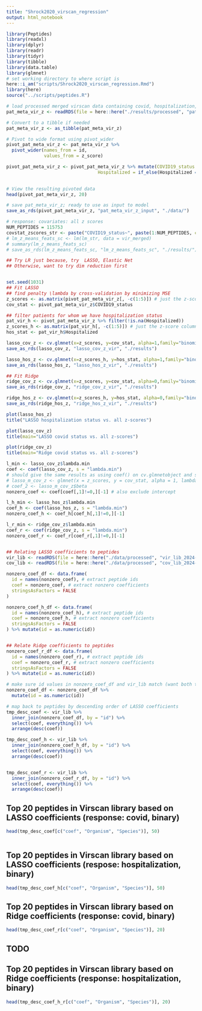 ```yaml
---
title: "Shrock2020_virscan_regression"
output: html_notebook
---
```



```r
library(Peptides)
library(readxl)
library(dplyr)
library(readr)
library(tidyr)
library(tibble)
library(data.table)
library(glmnet)
# set working directory to where script is
here::i_am("scripts/Shrock2020_virscan_regression.Rmd")
library(here)
source("../scripts/peptides.R")

```


```r
# load processed merged virscan data containing covid, hospitalization, peptide-zscores for each patient sample
pat_meta_vir_z <- readRDS(file = here::here("./results/processed", "pat_meta_vir_z_2024-10-22.rds"))
```

```r

# Convert to a tibble if needed
pat_meta_vir_z <- as_tibble(pat_meta_vir_z)

# Pivot to wide format using pivot_wider
pivot_pat_meta_vir_z <- pat_meta_vir_z %>%
  pivot_wider(names_from = id, 
              values_from = z_score)

pivot_pat_meta_vir_z <- pivot_pat_meta_vir_z %>% mutate(COVID19_status = if_else(COVID19_status == "positive", 1, 0),
                                  Hospitalized = if_else(Hospitalized == "hospitalized", 1, 0))
                                  

# View the resulting pivoted data
head(pivot_pat_meta_vir_z, 20)
```

```r
# save pat_meta_vir_z; ready to use as input to model
save_as_rds(pivot_pat_meta_vir_z, "pat_meta_vir_z_input", "./data/")
```


```r

# response: covariates: all z scores
NUM_PEPTIDES = 115753
covstat_zscores_str <- paste("COVID19_status~", paste(1:NUM_PEPTIDES, collapse="+"), sep = "")
# lm_z_means_feats_sc <- lm(lm_str, data = vir_merged)
# summary(lm_z_means_feats_sc)
# save_as_rds(lm_z_means_feats_sc, "lm_z_means_feats_sc", "./results/")

## Try LR just because, try  LASSO, Elastic Net
## Otherwise, want to try dim reduction first 


set.seed(1031)
## Fit LASSO
## find penalty \lambda by cross-validation by minimizing MSE
z_scores <- as.matrix(pivot_pat_meta_vir_z[, -c(1:5)]) # just the z-score columns
cov_stat <- pivot_pat_meta_vir_z$COVID19_status

## filter patients for whom we have hospitalization status
pat_vir_h <- pivot_pat_meta_vir_z %>% filter(!is.na(Hospitalized))
z_scores_h <- as.matrix(pat_vir_h[, -c(1:5)]) # just the z-score columns
hos_stat <- pat_vir_h$Hospitalized

lasso_cov_z <- cv.glmnet(x=z_scores, y=cov_stat, alpha=1,family="binomial",type.measure = "mse")
save_as_rds(lasso_cov_z, "lasso_cov_z_vir", "./results")

lasso_hos_z <- cv.glmnet(x=z_scores_h, y=hos_stat, alpha=1,family="binomial",type.measure = "mse")
save_as_rds(lasso_hos_z, "lasso_hos_z_vir", "./results")

## Fit Ridge
ridge_cov_z <- cv.glmnet(x=z_scores, y=cov_stat, alpha=0,family="binomial",type.measure = "mse")
save_as_rds(ridge_cov_z, "ridge_cov_z_vir", "./results")

ridge_hos_z <- cv.glmnet(x=z_scores_h, y=hos_stat, alpha=0,family="binomial",type.measure = "mse")
save_as_rds(ridge_hos_z, "ridge_hos_z_vir", "./results")

```

```r
plot(lasso_hos_z)
title("LASSO hospitalization status vs. all z-scores")

plot(lasso_cov_z)
title(main="LASSO covid status vs. all z-scores")

```

```r
plot(ridge_cov_z)
title(main="Ridge covid status vs. all z-scores")
```

```r
l_min <- lasso_cov_z$lambda.min
coef <- coef(lasso_cov_z, s = "lambda.min")
# should give the same results as using coef() on cv.glmnetobject and specifying s
# lasso_m_cov_z <- glmnet(x = z_scores, y = cov_stat, alpha = 1, lambda = l_min)
# coef_2 <- lasso_m_cov_z$beta
nonzero_coef <- coef[coef[,1]!=0,][-1] # also exclude intercept

l_h_min <- lasso_hos_z$lambda.min
coef_h <- coef(lasso_hos_z, s = "lambda.min")
nonzero_coef_h <- coef_h[coef_h[,1]!=0,][-1]

l_r_min <- ridge_cov_z$lambda.min
coef_r <- coef(ridge_cov_z, s = "lambda.min")
nonzero_coef_r <- coef_r[coef_r[,1]!=0,][-1]



```


```r

## Relating LASSO coefficients to peptides
vir_lib <- readRDS(file = here::here("./data/processed", "vir_lib_2024-10-24.rds"))
cov_lib <- readRDS(file = here::here("./data/processed", "cov_lib_2024-10-24.rds"))

nonzero_coef_df <- data.frame(
  id = names(nonzero_coef), # extract peptide ids
  coef = nonzero_coef, # extract nonzero coefficients
  stringsAsFactors = FALSE
)

nonzero_coef_h_df <- data.frame(
  id = names(nonzero_coef_h), # extract peptide ids
  coef = nonzero_coef_h, # extract nonzero coefficients
  stringsAsFactors = FALSE
) %>% mutate(id = as.numeric(id))


## Relate Ridge coefficients to peptides 
nonzero_coef_r_df <- data.frame(
  id = names(nonzero_coef_r), # extract peptide ids
  coef = nonzero_coef_r, # extract nonzero coefficients
  stringsAsFactors = FALSE
) %>% mutate(id = as.numeric(id))

# make sure id values in nonzero_coef_df and vir_lib match (want both to be numeric)
nonzero_coef_df <- nonzero_coef_df %>% 
  mutate(id = as.numeric(id))

# map back to peptides by descending order of LASSO coefficients
tmp_desc_coef <- vir_lib %>% 
  inner_join(nonzero_coef_df, by = "id") %>%
  select(coef, everything()) %>%
  arrange(desc(coef))

tmp_desc_coef_h <- vir_lib %>% 
  inner_join(nonzero_coef_h_df, by = "id") %>%
  select(coef, everything()) %>%
  arrange(desc(coef))


tmp_desc_coef_r <- vir_lib %>% 
  inner_join(nonzero_coef_r_df, by = "id") %>%
  select(coef, everything()) %>%
  arrange(desc(coef))

```

## Top 20 peptides in Virscan library based on LASSO coefficients (response: covid, binary)

```r
head(tmp_desc_coef[c("coef", "Organism", "Species")], 50)
```

```r





```

## Top 20 peptides in Virscan library based on LASSO coefficients (respose: hospitalization, binary)

```r
head(tmp_desc_coef_h[c("coef", "Organism", "Species")], 50)
```


## Top 20 peptides in Virscan library based on Ridge coefficients (response: covid, binary)

```r
head(tmp_desc_coef_r[c("coef", "Organism", "Species")], 20)
```

## TODO
## Top 20 peptides in Virscan library based on Ridge coefficients (response: hospitalization, binary)

```r
head(tmp_desc_coef_h_r[c("coef", "Organism", "Species")], 20)
```


